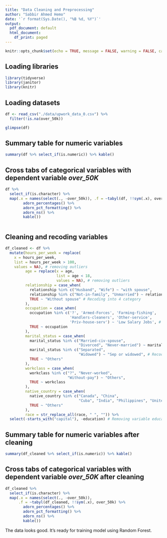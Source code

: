 ```yaml
---
title: "Data Cleaning and Preprocessing"
author: "Sabbir Ahmed Hemo"
date: '`r format(Sys.Date(), "%B %d, %Y")`'
output:
  pdf_document: default
  html_document:
    df_print: paged
---
```


```r
knitr::opts_chunk$set(echo = TRUE, message = FALSE, warning = FALSE, cache = TRUE, results = "asis")
```

## Loading libraries


```r

library(tidyverse)
library(janitor)
library(knitr)

```

## Loading datasets


```r

df <- read_csv("./data/upwork_data_0.csv") %>% 
  filter(!is.na(over_50k))

glimpse(df)

```

\newpage

## Summary table for numeric variables

```r

summary(df %>% select_if(is.numeric)) %>% kable()

```


## Cross tabs of categorical variables with dependent variable _over_50K_

```r




df %>% 
  select_if(is.character) %>% 
  map(.x = names(select(., -over_50k)), .f = ~tabyl(df, !!sym(.x), over_50k) %>%  
        adorn_percentages() %>% 
        adorn_pct_formatting() %>% 
        adorn_ns() %>% 
        kable())



```



## Cleaning and recoding variables

```r



df_cleaned <- df %>% 
  mutate(hours_per_week = replace(
    x = hours_per_week, 
    list = hours_per_week > 100,
    values = NA), # removing outliers
         age = replace(x = age, 
                       list = age < 18, 
                       values = NA), # removing outliers
         relationship = case_when(
           relationship %in% c("Husband", "Wife") ~ "with spouse",
           relationship %in% c("Not-in-family", "Unmarried") ~ relationship,
           TRUE ~ "Without spouse" # Recoding into 4 category
         ),
         occupation = case_when(
           occupation %in% c('?', 'Armed-Forces', 'Farming-fishing', 
                             'Handlers-cleaners', 'Other-service', 
                             'Priv-house-serv') ~ 'Low Salary Jobs', # Recoding low salary jobs together
           TRUE ~ occupation
         ),
         marital_status = case_when(
           marital_status %in% c("Married-civ-spouse", 
                                 "Divorced", "Never-married") ~ marital_status,
           marital_status %in% c("Separated", 
                                 "Widowed") ~ "Sep or widowed", # Recoding separted and widowed into single category
           TRUE ~ "Others"
         ),
         workclass = case_when(
           workclass %in% c("?", "Never-worked", 
                            "Without-pay") ~ "Others",
           TRUE ~ workclass
         ),
         native_country = case_when(
           native_country %in% c("Canada", "China", 
                                 "Cuba", "India", "Philippines", "United-States") ~ native_country,
           TRUE ~ "Others"
         ),
         race = str_replace_all(race, " ", "")) %>% 
  select(-starts_with("capital"), -education) # Removing variable education, capital_gain and capital loss


```




## Summary table for numeric variables after cleaning

```r

summary(df_cleaned %>% select_if(is.numeric)) %>% kable() 

```


## Cross tabs of categorical variables with dependent variable _over_50K_ after cleaning




```r

df_cleaned %>% 
  select_if(is.character) %>% 
  map(.x = names(select(., -over_50k)), 
      .f = ~tabyl(df_cleaned, !!sym(.x), over_50k) %>%  
        adorn_percentages() %>% 
        adorn_pct_formatting() %>% 
        adorn_ns() %>% 
        kable())

```


The data looks good. It's ready for training model using Random Forest.
